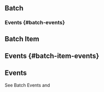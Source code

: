 

## Batch

### Events {#batch-events}




## Batch Item


## Events {#batch-item-events}


## Events



See Batch Events and
